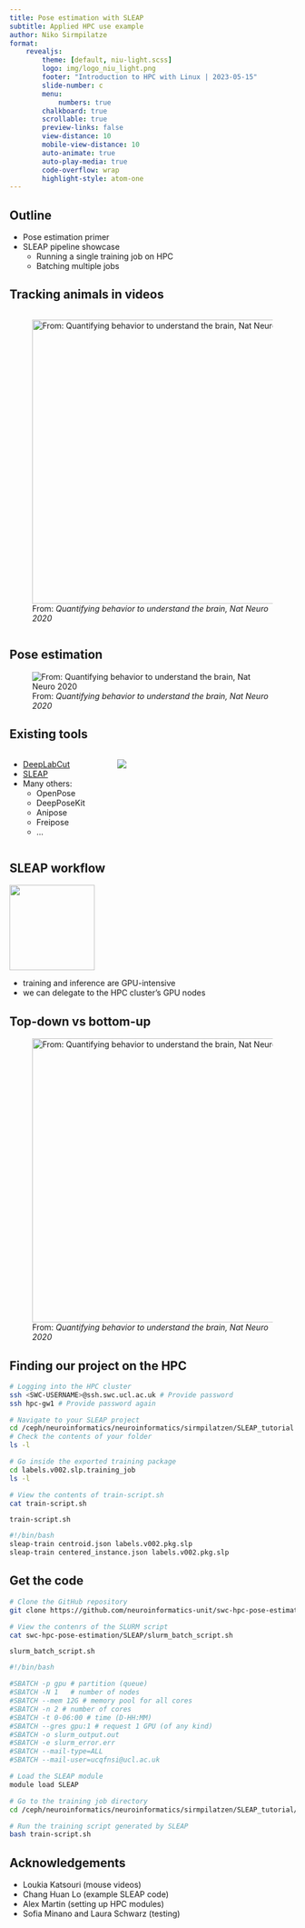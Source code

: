 ```yaml
---
title: Pose estimation with SLEAP
subtitle: Applied HPC use example
author: Niko Sirmpilatze
format:
    revealjs:
        theme: [default, niu-light.scss]
        logo: img/logo_niu_light.png
        footer: "Introduction to HPC with Linux | 2023-05-15"
        slide-number: c
        menu:
            numbers: true
        chalkboard: true
        scrollable: true
        preview-links: false
        view-distance: 10
        mobile-view-distance: 10
        auto-animate: true
        auto-play-media: true
        code-overflow: wrap
        highlight-style: atom-one
---
```


## Outline

::: {.incremental}
- Pose estimation primer
- SLEAP pipeline showcase
  - Running a single training job on HPC
  - Batching multiple jobs
:::

## Tracking animals in videos {.smaller}

:::: {.columns}

::: {.column width="60%"}
![From: *Quantifying behavior to understand the brain, Nat Neuro 2020*](img/tracking_types.png){fig-align=center height=500}
:::

::::

## Pose estimation {.smaller}

![From: *Quantifying behavior to understand the brain, Nat Neuro 2020*](img/pose_estimation_2D.png){.r-stretch fig-align=left}

## Existing tools

:::: {.columns}

::: {.column width="35%"}
- [DeepLabCut](http://www.mackenziemathislab.org/deeplabcut)
- [SLEAP](https://sleap.ai/)
- Many others:
  - OpenPose
  - DeepPoseKit
  - Anipose
  - Freipose
  - ...
:::

::: {.column width="65%"}
![](img/sleap_movie.gif)
:::

::::

## SLEAP workflow

![](diagrams/pose-estimation.svg){fig-align=center height=150}

::: {.fragment}
- training and inference are GPU-intensive
- we can delegate to the HPC cluster's GPU nodes
:::

## Top-down vs bottom-up {.smaller}

![From: *Quantifying behavior to understand the brain, Nat Neuro 2020*](img/pose_estimation_topdown_vs_bottomup.png){fig-align=left height=500}

## Finding our project on the HPC

```.bash
# Logging into the HPC cluster
ssh <SWC-USERNAME>@ssh.swc.ucl.ac.uk # Provide password
ssh hpc-gw1 # Provide password again

# Navigate to your SLEAP project
cd /ceph/neuroinformatics/neuroinformatics/sirmpilatzen/SLEAP_tutorial
# Check the contents of your folder
ls -l

# Go inside the exported training package
cd labels.v002.slp.training_job
ls -l

# View the contents of train-script.sh
cat train-script.sh
```
::: {.fragment}
`train-script.sh`

```.bash
#!/bin/bash
sleap-train centroid.json labels.v002.pkg.slp
sleap-train centered_instance.json labels.v002.pkg.slp
```
:::

## Get the code {.smaller}

```.bash
# Clone the GitHub repository
git clone https://github.com/neuroinformatics-unit/swc-hpc-pose-estimation.git

# View the contenrs of the SLURM script
cat swc-hpc-pose-estimation/SLEAP/slurm_batch_script.sh
```
::: {.fragment}
`slurm_batch_script.sh`

```.bash
#!/bin/bash

#SBATCH -p gpu # partition (queue)
#SBATCH -N 1   # number of nodes
#SBATCH --mem 12G # memory pool for all cores
#SBATCH -n 2 # number of cores
#SBATCH -t 0-06:00 # time (D-HH:MM)
#SBATCH --gres gpu:1 # request 1 GPU (of any kind)
#SBATCH -o slurm_output.out
#SBATCH -e slurm_error.err
#SBATCH --mail-type=ALL
#SBATCH --mail-user=ucqfnsi@ucl.ac.uk

# Load the SLEAP module
module load SLEAP

# Go to the training job directory
cd /ceph/neuroinformatics/neuroinformatics/sirmpilatzen/SLEAP_tutorial/labels.v002.slp.training_job

# Run the training script generated by SLEAP
bash train-script.sh
```
:::

## Acknowledgements {.smaller}

* Loukia Katsouri (mouse videos)
* Chang Huan Lo (example SLEAP code)
* Alex Martin (setting up HPC modules)
* Sofia Minano and Laura Schwarz (testing)
